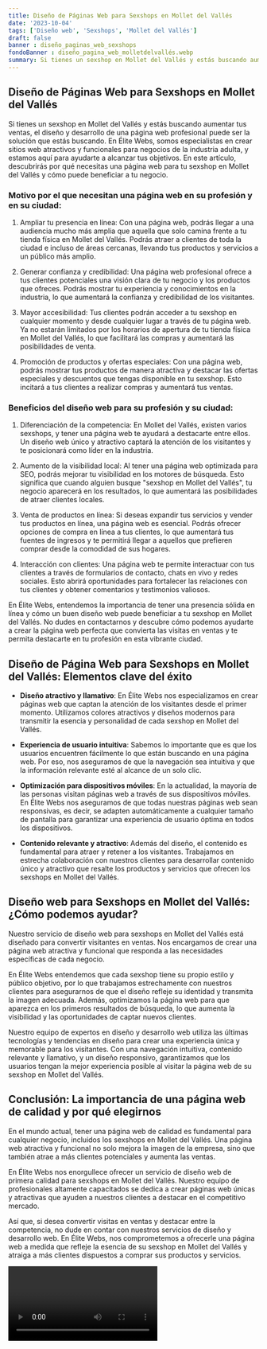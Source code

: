 ```yaml
---
title: Diseño de Páginas Web para Sexshops en Mollet del Vallés
date: '2023-10-04'
tags: ['Diseño web', 'Sexshops', 'Mollet del Vallés']
draft: false
banner : diseño_paginas_web_sexshops
fondoBanner : diseño_pagina_web_molletdelvallés.webp
summary: Si tienes un sexshop en Mollet del Vallés y estás buscando aumentar tus ventas, el diseño y desarrollo de una página web profesional puede ser la solución que estás buscando. En Élite Webs, somos especialistas en crear sitios web atractivos y funcionales para negocios de la industria adulta, y estamos aquí para ayudarte a alcanzar tus objetivos. En este artículo, descubrirás por qué necesitas una página web para tu sexshop en Mollet del Vallés y cómo puede beneficiar a tu negocio.
---
```


## Diseño de Páginas Web para Sexshops en Mollet del Vallés

Si tienes un sexshop en Mollet del Vallés y estás buscando aumentar tus ventas, el diseño y desarrollo de una página web profesional puede ser la solución que estás buscando. En Élite Webs, somos especialistas en crear sitios web atractivos y funcionales para negocios de la industria adulta, y estamos aquí para ayudarte a alcanzar tus objetivos. En este artículo, descubrirás por qué necesitas una página web para tu sexshop en Mollet del Vallés y cómo puede beneficiar a tu negocio.

### Motivo por el que necesitan una página web en su profesión y en su ciudad:

1. Ampliar tu presencia en línea: Con una página web, podrás llegar a una audiencia mucho más amplia que aquella que solo camina frente a tu tienda física en Mollet del Vallés. Podrás atraer a clientes de toda la ciudad e incluso de áreas cercanas, llevando tus productos y servicios a un público más amplio.

2. Generar confianza y credibilidad: Una página web profesional ofrece a tus clientes potenciales una visión clara de tu negocio y los productos que ofreces. Podrás mostrar tu experiencia y conocimientos en la industria, lo que aumentará la confianza y credibilidad de los visitantes.

3. Mayor accesibilidad: Tus clientes podrán acceder a tu sexshop en cualquier momento y desde cualquier lugar a través de tu página web. Ya no estarán limitados por los horarios de apertura de tu tienda física en Mollet del Vallés, lo que facilitará las compras y aumentará las posibilidades de venta.

4. Promoción de productos y ofertas especiales: Con una página web, podrás mostrar tus productos de manera atractiva y destacar las ofertas especiales y descuentos que tengas disponible en tu sexshop. Esto incitará a tus clientes a realizar compras y aumentará tus ventas.

### Beneficios del diseño web para su profesión y su ciudad:

1. Diferenciación de la competencia: En Mollet del Vallés, existen varios sexshops, y tener una página web te ayudará a destacarte entre ellos. Un diseño web único y atractivo captará la atención de los visitantes y te posicionará como líder en la industria.

2. Aumento de la visibilidad local: Al tener una página web optimizada para SEO, podrás mejorar tu visibilidad en los motores de búsqueda. Esto significa que cuando alguien busque "sexshop en Mollet del Vallés", tu negocio aparecerá en los resultados, lo que aumentará las posibilidades de atraer clientes locales.

3. Venta de productos en línea: Si deseas expandir tus servicios y vender tus productos en línea, una página web es esencial. Podrás ofrecer opciones de compra en línea a tus clientes, lo que aumentará tus fuentes de ingresos y te permitirá llegar a aquellos que prefieren comprar desde la comodidad de sus hogares.

4. Interacción con clientes: Una página web te permite interactuar con tus clientes a través de formularios de contacto, chats en vivo y redes sociales. Esto abrirá oportunidades para fortalecer las relaciones con tus clientes y obtener comentarios y testimonios valiosos.

En Élite Webs, entendemos la importancia de tener una presencia sólida en línea y cómo un buen diseño web puede beneficiar a tu sexshop en Mollet del Vallés. No dudes en contactarnos y descubre cómo podemos ayudarte a crear la página web perfecta que convierta las visitas en ventas y te permita destacarte en tu profesión en esta vibrante ciudad.

<GifSeo />

<Cta />

## Diseño de Página Web para Sexshops en Mollet del Vallés: Elementos clave del éxito

- **Diseño atractivo y llamativo**: En Élite Webs nos especializamos en crear páginas web que captan la atención de los visitantes desde el primer momento. Utilizamos colores atractivos y diseños modernos para transmitir la esencia y personalidad de cada sexshop en Mollet del Vallés.

- **Experiencia de usuario intuitiva**: Sabemos lo importante que es que los usuarios encuentren fácilmente lo que están buscando en una página web. Por eso, nos aseguramos de que la navegación sea intuitiva y que la información relevante esté al alcance de un solo clic.

- **Optimización para dispositivos móviles**: En la actualidad, la mayoría de las personas visitan páginas web a través de sus dispositivos móviles. En Élite Webs nos aseguramos de que todas nuestras páginas web sean responsivas, es decir, se adapten automáticamente a cualquier tamaño de pantalla para garantizar una experiencia de usuario óptima en todos los dispositivos.

- **Contenido relevante y atractivo**: Además del diseño, el contenido es fundamental para atraer y retener a los visitantes. Trabajamos en estrecha colaboración con nuestros clientes para desarrollar contenido único y atractivo que resalte los productos y servicios que ofrecen los sexshops en Mollet del Vallés.

## Diseño web para Sexshops en Mollet del Vallés: ¿Cómo podemos ayudar?

Nuestro servicio de diseño web para sexshops en Mollet del Vallés está diseñado para convertir visitantes en ventas. Nos encargamos de crear una página web atractiva y funcional que responda a las necesidades específicas de cada negocio. 

En Élite Webs entendemos que cada sexshop tiene su propio estilo y público objetivo, por lo que trabajamos estrechamente con nuestros clientes para asegurarnos de que el diseño refleje su identidad y transmita la imagen adecuada. Además, optimizamos la página web para que aparezca en los primeros resultados de búsqueda, lo que aumenta la visibilidad y las oportunidades de captar nuevos clientes.

Nuestro equipo de expertos en diseño y desarrollo web utiliza las últimas tecnologías y tendencias en diseño para crear una experiencia única y memorable para los visitantes. Con una navegación intuitiva, contenido relevante y llamativo, y un diseño responsivo, garantizamos que los usuarios tengan la mejor experiencia posible al visitar la página web de su sexshop en Mollet del Vallés.

## Conclusión: La importancia de una página web de calidad y por qué elegirnos

En el mundo actual, tener una página web de calidad es fundamental para cualquier negocio, incluidos los sexshops en Mollet del Vallés. Una página web atractiva y funcional no solo mejora la imagen de la empresa, sino que también atrae a más clientes potenciales y aumenta las ventas.

En Élite Webs nos enorgullece ofrecer un servicio de diseño web de primera calidad para sexshops en Mollet del Vallés. Nuestro equipo de profesionales altamente capacitados se dedica a crear páginas web únicas y atractivas que ayuden a nuestros clientes a destacar en el competitivo mercado.

Así que, si desea convertir visitas en ventas y destacar entre la competencia, no dude en contar con nuestros servicios de diseño y desarrollo web. En Élite Webs, nos comprometemos a ofrecerle una página web a medida que refleje la esencia de su sexshop en Mollet del Vallés y atraiga a más clientes dispuestos a comprar sus productos y servicios.

<Video />

<CtaBot job='Sexshops' city='Mollet del Vallés'/>

<Gmaps query='Mollet del Vallés+españa+maps' />